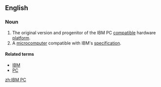 ==English==
{{wikipedia}}

===Noun===
{{en-noun}}

# The original version and progenitor of the IBM PC [[compatible]] hardware [[platform]].
# A [[microcomputer]] compatible with IBM's [[specification]].

====Related terms====
* [[IBM]]
* [[PC]]

[[zh:IBM PC]]